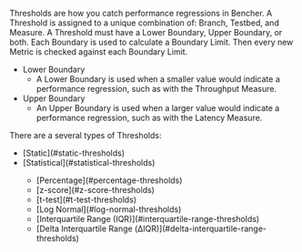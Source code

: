 Thresholds are how you catch performance regressions in Bencher.
A Threshold is assigned to a unique combination of: Branch, Testbed, and Measure.
A Threshold must have a Lower Boundary, Upper Boundary, or both.
Each Boundary is used to calculate a Boundary Limit.
Then every new Metric is checked against each Boundary Limit.

- Lower Boundary
  - A Lower Boundary is used when a smaller value would indicate a performance regression, such as with the Throughput Measure.
- Upper Boundary
  - An Upper Boundary is used when a larger value would indicate a performance regression, such as with the Latency Measure.

There are a several types of Thresholds:

<ul>
  <li>[Static](#static-thresholds)</li>
  <li>[Statistical](#statistical-thresholds)</li>
  <ul>
    <li>[Percentage](#percentage-thresholds)</li>
    <li>[z-score](#z-score-thresholds)</li>
    <li>[t-test](#t-test-thresholds)</li>
    <li>[Log Normal](#log-normal-thresholds)</li>
    <li>[Interquartile Range (IQR)](#interquartile-range-thresholds)</li>
    <li>[Delta Interquartile Range (ΔIQR)](#delta-interquartile-range-thresholds)</li>
  </ul>
</ul>
